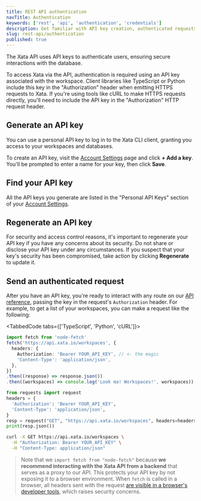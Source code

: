 ```yaml
---
title: REST API authentication
navTitle: Authentication
keywords: ['rest', 'api', 'authentication', 'credentials']
description: Get familiar with API key creation, authenticated requests, and backend proxies in Xata
slug: rest-api/authentication
published: true
---
```


The Xata API uses API keys to authenticate users, ensuring secure interactions with the database.

To access Xata via the API, authentication is required using an API key associated with the workspace. Client libraries like TypeScript or Python include this key in the "Authorization" header when emitting HTTPS requests to Xata. If you're using tools like cURL to make HTTPS requests directly, you'll need to include the API key in the "Authorization" HTTP request header.

## Generate an API key

You can use a personal API key to log in to the Xata CLI client, granting you access to your workspaces and databases.

To create an API key, visit the [Account Settings](https://app.xata.io/settings) page and click **+ Add a key**. You'll be prompted to enter a name for your key, then click **Save**.

## Find your API key

All the API keys you generate are listed in the "Personal API Keys" section of your [Account Settings](https://app.xata.io/settings).

## Regenerate an API key

For security and access control reasons, it's important to regenerate your API key if you have any concerns about its security. Do not share or disclose your API key under any circumstances. If you suspect that your key's security has been compromised, take action by clicking **Regenerate** to update it.

## Send an authenticated request

After you have an API key, you're ready to interact with any route on our [API reference](/docs/api-reference/user), passing the key in the request's `Authorization` header. For example, to get a list of your workspaces, you can make a request like the following:

<TabbedCode tabs={['TypeScript', 'Python', 'cURL']}>
```ts
import fetch from 'node-fetch'
fetch('https://api.xata.io/workspaces', {
  headers: {
    Authorization: 'Bearer YOUR_API_KEY', // <- the magic
    'Content-Type': 'application/json',
  },
})
.then((response) => response.json())
.then((workspaces) => console.log('Look ma! Workspaces!', workspaces))
```
```python
from requests import request
headers = {
  'Authorization': 'Bearer YOUR_API_KEY',
  'Content-Type': 'application/json',
}
resp = request("GET", "https://api.xata.io/workspaces", headers=headers)
print(resp.json())
```
```bash
curl -X GET https://api.xata.io/workspaces \
  -H "Authorization: Bearer YOUR_API_KEY" \
  -H "Content-Type: application/json"
```
</TabbedCode>

> Note that we `import fetch from "node-fetch"` because **we recommend interacting with the Xata API from a backend** that serves as a proxy to our API. This protects your API key by not exposing it to a browser environment. When `fetch` is called in a browser, all headers sent with the request [are visible in a browser's developer tools](https://stackoverflow.com/questions/4423061/how-can-i-view-http-headers-in-google-chrome), which raises security concerns.
